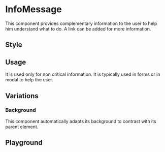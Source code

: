 

<Meta name="Guideline" of={Stories} />

# InfoMessage

This component provides complementary information to the user to help him understand what to do.
A link can be added for more information.

## Style

## Usage

It is used only for non critical information.
It is typically used in forms or in modal to help the user.

<Controls of={Stories.Default} />

## Variations

### Background

This component automatically adapts its background to contrast with its parent element.

<Story of={Stories.WithDifferentBackground} />

## Playground

<Canvas of={Stories.Playground} layout="fullscreen" />
<Controls of={Stories.Playground} />
